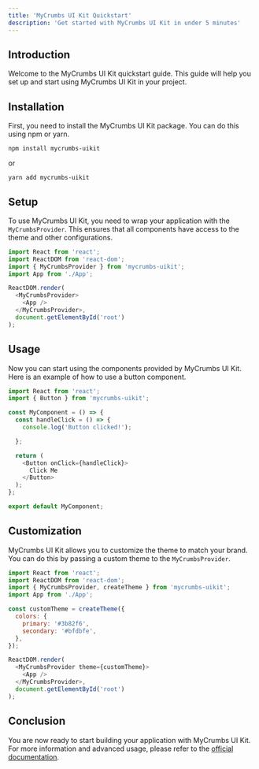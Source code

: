 ```yaml
---
title: 'MyCrumbs UI Kit Quickstart'
description: 'Get started with MyCrumbs UI Kit in under 5 minutes'
---
```


## Introduction

Welcome to the MyCrumbs UI Kit quickstart guide. This guide will help you set up and start using MyCrumbs UI Kit in your project.

## Installation

First, you need to install the MyCrumbs UI Kit package. You can do this using npm or yarn.

```
npm install mycrumbs-uikit
```
or
```
yarn add mycrumbs-uikit
```

## Setup

To use MyCrumbs UI Kit, you need to wrap your application with the `MyCrumbsProvider`. This ensures that all components have access to the theme and other configurations.

```javascript
import React from 'react';
import ReactDOM from 'react-dom';
import { MyCrumbsProvider } from 'mycrumbs-uikit';
import App from './App';

ReactDOM.render(
  <MyCrumbsProvider>
    <App />
  </MyCrumbsProvider>,
  document.getElementById('root')
);
```

## Usage

Now you can start using the components provided by MyCrumbs UI Kit. Here is an example of how to use a button component.

```javascript
import React from 'react';
import { Button } from 'mycrumbs-uikit';

const MyComponent = () => {
  const handleClick = () => {
    console.log('Button clicked!');

  };

  return (
    <Button onClick={handleClick}>
      Click Me
    </Button>
  );
};

export default MyComponent;
```

## Customization

MyCrumbs UI Kit allows you to customize the theme to match your brand. You can do this by passing a custom theme to the `MyCrumbsProvider`.

```javascript
import React from 'react';
import ReactDOM from 'react-dom';
import { MyCrumbsProvider, createTheme } from 'mycrumbs-uikit';
import App from './App';

const customTheme = createTheme({
  colors: {
    primary: '#3b82f6',
    secondary: '#bfdbfe',
  },
});

ReactDOM.render(
  <MyCrumbsProvider theme={customTheme}>
    <App />
  </MyCrumbsProvider>,
  document.getElementById('root')
);
```

## Conclusion

You are now ready to start building your application with MyCrumbs UI Kit. For more information and advanced usage, please refer to the [official documentation](https://npmjs.com/package/mycrumbs-uikit).


